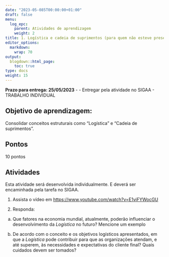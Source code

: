 ```yaml
---
date: "2023-05-085T00:00:00+01:00"
draft: false
menu:
  log_epc:
    parent: Atividades de aprendizagem
    weight: 2
title: 1. Logística e cadeia de suprimentos (para quem não esteve presente)
editor_options: 
  markdown: 
    wrap: 70
output: 
  blogdown::html_page:
    toc: true
type: docs
weight: 15
---
```


**Prazo para entrega: 25/05/2023** - - Entregar pela atividade no SIGAA - TRABALHO INDIVIDUAL


## Objetivo de aprendizagem: 

Consolidar conceitos estruturais como "Logística" e "Cadeia de suprimentos". 

## Pontos

10 pontos

## Atividades

Esta atividade será desenvolvida individualmente. E deverá ser encaminhada pela tarefa no SIGAA. 

1. Assista o vídeo em [https://www.youtube.com/watch?v=E1viFYWocGU](https://www.youtube.com/watch?v=E1viFYWocGU)

2. Responda: 
a) Que fatores na economia mundial, atualmente, poderão influenciar o desenvolvimento da _Logística_ no futuro? Mencione um exemplo

b) De acordo com o conceito e os objetivos logísticos apresentados, em que a _Logística_ pode contribuir para que as organizações atendam, e até superem, às necessidades e expectativas do cliente final? Quais cuidados devem ser tomados? 



